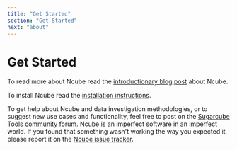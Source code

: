 ```yaml
---
title: "Get Started"
section: "Get Started"
next: "about"
---
```


# Get Started

To read more about Ncube read the [introductionary blog post](/ncube) about Ncube.

To install Ncube read the [installation instructions](/ncube/installation).

To get help about Ncube and data investigation methodologies, or to suggest new use cases and functionality, feel free to post on the [Sugarcube Tools community forum](https://users.sugarcubetools.net). Ncube is an imperfect software in an imperfect world. If you found that something wasn't working the way you expected it, please report it on the [Ncube issue tracker](https://github.com/critocrito/ncube/issues).
